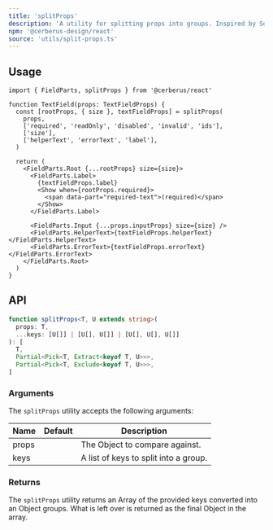 ```yaml
---
title: 'splitProps'
description: 'A utility for splitting props into groups. Inspired by SolidJS.'
npm: '@cerberus-design/react'
source: 'utils/split-props.ts'
---
```


## Usage

```tsx title="text-field.tsx" {4-9}
import { FieldParts, splitProps } from '@cerberus/react'

function TextField(props: TextFieldProps) {
  const [rootProps, { size }, textFieldProps] = splitProps(
    props,
    ['required', 'readOnly', 'disabled', 'invalid', 'ids'],
    ['size'],
    ['helperText', 'errorText', 'label'],
  )

  return (
    <FieldParts.Root {...rootProps} size={size}>
      <FieldParts.Label>
        {textFieldProps.label}
        <Show when={rootProps.required}>
          <span data-part="required-text">(required)</span>
        </Show>
      </FieldParts.Label>

      <FieldParts.Input {...props.inputProps} size={size} />
      <FieldParts.HelperText>{textFieldProps.helperText}</FieldParts.HelperText>
      <FieldParts.ErrorText>{textFieldProps.errorText}</FieldParts.ErrorText>
    </FieldParts.Root>
  )
}
```

## API

```typescript
function splitProps<T, U extends string>(
  props: T,
  ...keys: [U[]] | [U[], U[]] | [U[], U[], U[]]
): [
  T,
  Partial<Pick<T, Extract<keyof T, U>>>,
  Partial<Pick<T, Exclude<keyof T, U>>>,
]
```

### Arguments

The `splitProps` utility accepts the following arguments:

| Name         | Default    | Description                                      |
| ------------ | ---------- | ------------------------------------------------ |
| props        |            | The Object to compare against.                   |
| keys         |            | A list of keys to split into a group.            |

### Returns

The `splitProps` utility returns an Array of the provided keys converted into an Object groups. What is left over is returned as the final Object in the array.
